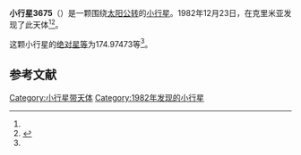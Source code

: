 {{Infobox planet
| bgcolour = #FFFFC0
| name = 3675 Kemstach
| symbol = 
| image = 
| caption = 
| discovery = yes
| discovery_ref = 
| discoverer = {{link-en|柳德米拉·卡拉季奇|Lyudmila Karachkina}}
| discovery_site = [[克里米亚|克里米亚]] 
| discovered = 1982年12月23日
| designations = yes
| mp_name = 
| named_after = 
| alt_names = 1982 YP1/ 1953 CK / 1953 EB1 / 1984 HM2 / 1986 PX1 / A913 QA
| mp_category = [[外小行星带|外小行星带]]
| orbit_ref = <ref name="a">[http://ssd.jpl.nasa.gov/sbdb.cgi?sstr=3675 3675 Kemstach] {{Wayback|url=http://ssd.jpl.nasa.gov/sbdb.cgi?sstr=3675 |date=20200917213631 }}，小行星數據庫瀏覽器（JPL Small-Body Database Browser）－[[美国国家航空航天局|美国国家航空航天局]]喷气推进实验室</ref>
| epoch = 2456400.5 (2013年4月18日更新)
| aphelion = {{convert|3.6819192|AU|km|3|abbr=on|lk=out}}
| perihelion = {{convert|3.0664392|AU|km|3|abbr=on}}
| semimajor = {{convert|3.3741792|AU|km|3|abbr=on}}
| eccentricity = 0.0912044
| period = 2263.865611 [[日|日]]<br />6.2[[儒略年|儒略年]]
| avg_speed = 
| inclination = 10.83229
| asc_node = 339.87399
| mean_anomaly = 
| arg_peri = 174.97473
| satellites = 
| physical_characteristics = yes
| dimensions = 
| mass = 
| density = 
| surface_grav = 
| escape_velocity = 
| sidereal_day = 
| axial_tilt = 
| pole_ecliptic_lat = 
| pole_ecliptic_lon = 
| albedo = 
| temperatures= 
| temp_name1 = 
| mean_temp_1 = 
| max_temp_1 = 
| temp_name2 = 
| max_temp_2 = 
| spectral_type = 
| abs_magnitude = 174.97473
}}

'''小行星3675'''（{{lang-en|3675 Kemstach}}）是一颗围绕[[太阳|太阳]][[公转|公转]]的[[小行星|小行星]]。1982年12月23日，{{link-en|柳德米拉·卡拉季奇|Lyudmila Karachkina}}在克里米亚发现了此天体<ref name="a" /><ref>{{cite news|title=小行星列表|url=http://cfa-www.harvard.edu/iau/lists/NumberedMPs.txt|accessdate=2013-07-08|newspaper=哈佛大学|archive-date=2008-05-17|archive-url=https://web.archive.org/web/20080517010638/http://cfa-www.harvard.edu/iau/lists/NumberedMPs.txt|dead-url=no}}</ref>。

这颗小行星的[[绝对星等|绝对星等]]为174.97473等<ref name="a" />。

==参考文献==
{{reflist}}
{{Minor Planet Number|[[小行星3674|小行星3674]]|[[小行星3676|小行星3676]]}}

{{小天体}}

[[Category:小行星带天体|Category:小行星带天体]]
[[Category:1982年发现的小行星|Category:1982年发现的小行星]]

{{asteroid-stub}}